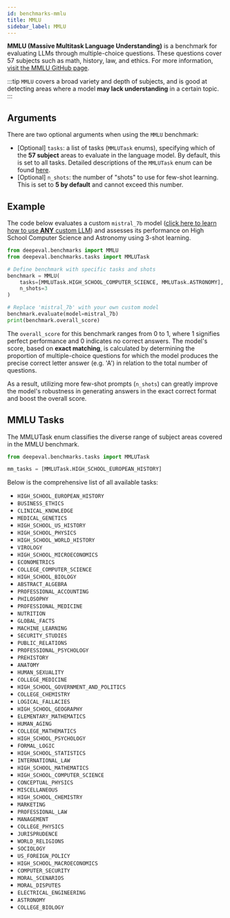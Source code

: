 ```yaml
---
id: benchmarks-mmlu
title: MMLU
sidebar_label: MMLU
---
```



**MMLU (Massive Multitask Language Understanding)** is a benchmark for evaluating LLMs through multiple-choice questions. These questions cover 57 subjects such as math, history, law, and ethics. For more information, [visit the MMLU GitHub page](https://github.com/hendrycks/test).

:::tip
`MMLU` covers a broad variety and depth of subjects, and is good at detecting areas where a model **may lack understanding** in a certain topic.
:::

## Arguments

There are two optional arguments when using the `MMLU` benchmark:

- [Optional] `tasks`: a list of tasks (`MMLUTask` enums), specifying which of the **57 subject** areas to evaluate in the language model. By default, this is set to all tasks. Detailed descriptions of the `MMLUTask` enum can be found [here](#mmlu-tasks).
- [Optional] `n_shots`: the number of "shots" to use for few-shot learning. This is set to **5 by default** and cannot exceed this number.

## Example

The code below evaluates a custom `mistral_7b` model ([click here to learn how to use **ANY** custom LLM](/docs/benchmarks-introduction#benchmarking-your-llm)) and assesses its performance on High School Computer Science and Astronomy using 3-shot learning.

```python
from deepeval.benchmarks import MMLU
from deepeval.benchmarks.tasks import MMLUTask

# Define benchmark with specific tasks and shots
benchmark = MMLU(
    tasks=[MMLUTask.HIGH_SCHOOL_COMPUTER_SCIENCE, MMLUTask.ASTRONOMY],
    n_shots=3
)

# Replace 'mistral_7b' with your own custom model
benchmark.evaluate(model=mistral_7b)
print(benchmark.overall_score)
```

The `overall_score` for this benchmark ranges from 0 to 1, where 1 signifies perfect performance and 0 indicates no correct answers. The model's score, based on **exact matching**, is calculated by determining the proportion of multiple-choice questions for which the model produces the precise correct letter answer (e.g. 'A') in relation to the total number of questions.

As a result, utilizing more few-shot prompts (`n_shots`) can greatly improve the model's robustness in generating answers in the exact correct format and boost the overall score.

## MMLU Tasks

The MMLUTask enum classifies the diverse range of subject areas covered in the MMLU benchmark.

```python
from deepeval.benchmarks.tasks import MMLUTask

mm_tasks = [MMLUTask.HIGH_SCHOOL_EUROPEAN_HISTORY]
```

Below is the comprehensive list of all available tasks:

- `HIGH_SCHOOL_EUROPEAN_HISTORY`
- `BUSINESS_ETHICS`
- `CLINICAL_KNOWLEDGE`
- `MEDICAL_GENETICS`
- `HIGH_SCHOOL_US_HISTORY`
- `HIGH_SCHOOL_PHYSICS`
- `HIGH_SCHOOL_WORLD_HISTORY`
- `VIROLOGY`
- `HIGH_SCHOOL_MICROECONOMICS`
- `ECONOMETRICS`
- `COLLEGE_COMPUTER_SCIENCE`
- `HIGH_SCHOOL_BIOLOGY`
- `ABSTRACT_ALGEBRA`
- `PROFESSIONAL_ACCOUNTING`
- `PHILOSOPHY`
- `PROFESSIONAL_MEDICINE`
- `NUTRITION`
- `GLOBAL_FACTS`
- `MACHINE_LEARNING`
- `SECURITY_STUDIES`
- `PUBLIC_RELATIONS`
- `PROFESSIONAL_PSYCHOLOGY`
- `PREHISTORY`
- `ANATOMY`
- `HUMAN_SEXUALITY`
- `COLLEGE_MEDICINE`
- `HIGH_SCHOOL_GOVERNMENT_AND_POLITICS`
- `COLLEGE_CHEMISTRY`
- `LOGICAL_FALLACIES`
- `HIGH_SCHOOL_GEOGRAPHY`
- `ELEMENTARY_MATHEMATICS`
- `HUMAN_AGING`
- `COLLEGE_MATHEMATICS`
- `HIGH_SCHOOL_PSYCHOLOGY`
- `FORMAL_LOGIC`
- `HIGH_SCHOOL_STATISTICS`
- `INTERNATIONAL_LAW`
- `HIGH_SCHOOL_MATHEMATICS`
- `HIGH_SCHOOL_COMPUTER_SCIENCE`
- `CONCEPTUAL_PHYSICS`
- `MISCELLANEOUS`
- `HIGH_SCHOOL_CHEMISTRY`
- `MARKETING`
- `PROFESSIONAL_LAW`
- `MANAGEMENT`
- `COLLEGE_PHYSICS`
- `JURISPRUDENCE`
- `WORLD_RELIGIONS`
- `SOCIOLOGY`
- `US_FOREIGN_POLICY`
- `HIGH_SCHOOL_MACROECONOMICS`
- `COMPUTER_SECURITY`
- `MORAL_SCENARIOS`
- `MORAL_DISPUTES`
- `ELECTRICAL_ENGINEERING`
- `ASTRONOMY`
- `COLLEGE_BIOLOGY`

